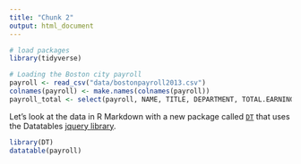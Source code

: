 ```yaml
---
title: "Chunk 2"
output: html_document
---
```


```r
# load packages
library(tidyverse)

# Loading the Boston city payroll
payroll <- read_csv("data/bostonpayroll2013.csv")
colnames(payroll) <- make.names(colnames(payroll))
payroll_total <- select(payroll, NAME, TITLE, DEPARTMENT, TOTAL.EARNINGS)
```

Let's look at the data in R Markdown with a new package called [`DT`](https://rstudio.github.io/DT/) that uses the Datatables [jquery library](https://datatables.net/).

```r
library(DT)
datatable(payroll)
```